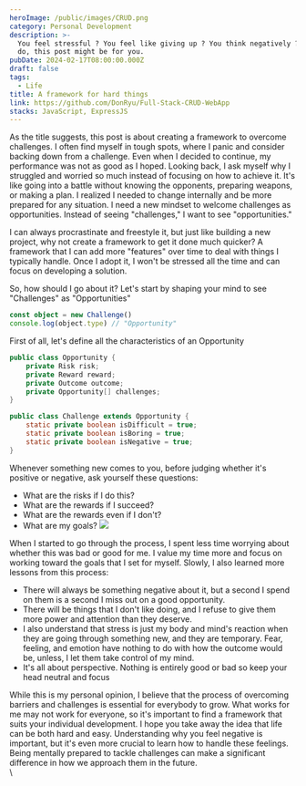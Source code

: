 ```yaml
---
heroImage: /public/images/CRUD.png
category: Personal Development
description: >-
  You feel stressful ? You feel like giving up ? You think negatively ? If you
  do, this post might be for you.
pubDate: 2024-02-17T08:00:00.000Z
draft: false
tags:
  - Life
title: A framework for hard things
link: https://github.com/DonRyu/Full-Stack-CRUD-WebApp
stacks: JavaScript, ExpressJS
---
```


As the title suggests, this post is about creating a framework to overcome challenges. I often find myself in tough spots, where I panic and consider backing down from a challenge. Even when I decided to continue, my performance was not as good as I hoped. Looking back, I ask myself why I struggled and worried so much instead of focusing on how to achieve it. It's like going into a battle without knowing the opponents, preparing weapons, or making a plan. I realized I needed to change internally and be more prepared for any situation. I need a new mindset to welcome challenges as opportunities. Instead of seeing "challenges," I want to see "opportunities."

I can always procrastinate and freestyle it, but just like building a new project, why not create a framework to get it done much quicker? A framework that I can add more "features" over time to deal with things I typically handle. Once I adopt it, I won't be stressed all the time and can focus on developing a solution.

So, how should I go about it? Let's start by shaping your mind to see "Challenges" as "Opportunities"

```ts
const object = new Challenge()
console.log(object.type) // "Opportunity"
```

First of all, let's define all the characteristics of an Opportunity

```java
public class Opportunity {
    private Risk risk;
    private Reward reward;
    private Outcome outcome;
    private Opportunity[] challenges;
}

public class Challenge extends Opportunity {
    static private boolean isDifficult = true;
    static private boolean isBoring = true;
    static private boolean isNegative = true;
}

```

Whenever something new comes to you, before judging whether it's positive or negative, ask yourself these questions:

- What are the risks if I do this?
- What are the rewards if I succeed?
- What are the rewards even if I don't?
- What are my goals?
  ![](</src/assets/images/Screenshot 2024-02-17 at 8.34.31 PM.png>)

When I started to go through the process, I spent less time worrying about whether this was bad or good for me. I value my time more and focus on working toward the goals that I set for myself. Slowly, I also learned more lessons from this process:

- There will always be something negative about it, but a second I spend on them is a second I miss out on a good opportunity.
- There will be things that I don't like doing, and I refuse to give them more power and attention than they deserve.
- I also understand that stress is just my body and mind's reaction when they are going through something new, and they are temporary. Fear, feeling, and emotion have nothing to do with how the outcome would be, unless, I let them take control of my mind.
- It's all about perspective. Nothing is entirely good or bad so keep your head neutral and focus

While this is my personal opinion, I believe that the process of overcoming barriers and challenges is essential for everybody to grow. What works for me may not work for everyone, so it's important to find a framework that suits your individual development. I hope you take away the idea that life can be both hard and easy. Understanding why you feel negative is important, but it's even more crucial to learn how to handle these feelings. Being mentally prepared to tackle challenges can make a significant difference in how we approach them in the future.\
\
